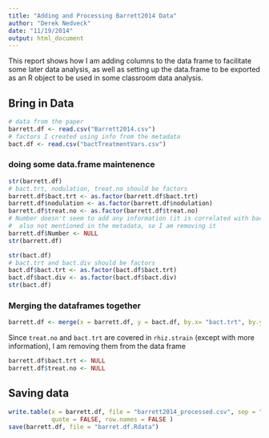 ```yaml
---
title: "Adding and Processing Barrett2014 Data"
author: "Derek Nedveck"
date: "11/19/2014"
output: html_document
---
```


This report shows how I am adding columns to the data frame to facilitate some later data analysis, as well as setting up the data.frame to be exported as an R object to be used in some classroom data analysis. 

## Bring in Data
```r
# data from the paper
barrett.df <- read.csv("Barrett2014.csv")
# factors I created using info from the metadata
bact.df <- read.csv("bactTreatmentVars.csv")
```

### doing some data.frame maintenence

```r
str(barrett.df)
# bact.trt, nodulation, treat.no should be factors
barrett.df$bact.trt <- as.factor(barrett.df$bact.trt)
barrett.df$nodulation <- as.factor(barrett.df$nodulation)
barrett.df$treat.no <- as.factor(barrett.df$treat.no)
# Number doesn't seem to add any information (it is correlated with bac.trt)
#  also not mentioned in the metadata, so I am removing it
barrett.df$Number <- NULL
str(barrett.df)
```

```r
str(bact.df)
# bact.trt and bact.div should be factors
bact.df$bact.trt <- as.factor(bact.df$bact.trt)
bact.df$bact.div <- as.factor(bact.df$bact.div)
str(bact.df)
```


### Merging the dataframes together 

```r
barrett.df <- merge(x = barrett.df, y = bact.df, by.x= "bact.trt", by.y = "bact.trt")
```

Since `treat.no` and `bact.trt` are covered in `rhiz.strain` (except with more information), I am removing them from the data frame
```r
barrett.df$bact.trt <- NULL
barrett.df$treat.no <- NULL
```

## Saving data
```r
write.table(x = barrett.df, file = "barrett2014_processed.csv", sep = ",",
            quote = FALSE, row.names = FALSE )
save(barrett.df, file = "barret.df.Rdata")
```

